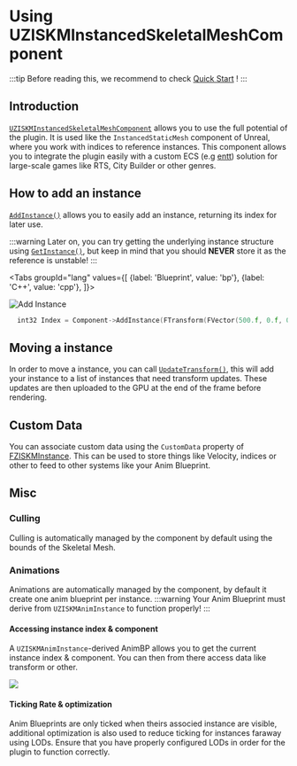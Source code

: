 # Using UZISKMInstancedSkeletalMeshComponent


:::tip
Before reading this, we recommend to check [Quick Start](/getting-started/quick-start) !
:::

## Introduction
[`UZISKMInstancedSkeletalMeshComponent`](/api-reference/ziskminstancedskeletalcomponent.mdx) allows you to use the full potential of the plugin. It is used like the `InstancedStaticMesh` component of Unreal, where you work with indices to reference instances. This component allows you to integrate the plugin easily with a custom ECS (e.g [entt](https://github.com/skypjack/entt/)) solution for large-scale games like RTS, City Builder or other genres.

## How to add an instance
[`AddInstance()`](/api-reference/ziskminstancedskeletalcomponent.mdx#addinstance) allows you to easily add an instance, returning its index for later use.

:::warning
Later on, you can try getting the underlying instance structure using [`GetInstance()`](/api-reference/ziskminstancedskeletalcomponent.mdx#getinstance), but keep in mind that you should **NEVER** store it as the reference is unstable!
:::

<Tabs groupId="lang" values={[
    {label: 'Blueprint', value: 'bp'},
    {label: 'C++', value: 'cpp'},
  ]}>
  <TabItem value="bp" default>

![Add Instance](/img/docs/advanced/1-addinstance.png)

  </TabItem>
  <TabItem groupId="lang" value="cpp">

```cpp
  int32 Index = Component->AddInstance(FTransform(FVector(500.f, 0.f, 0.f)));
```
  
  </TabItem>
</Tabs>

## Moving a instance
In order to move a instance, you can call [`UpdateTransform()`](/api-reference/ziskminstancedskeletalcomponent.mdx#updatetransform), this will add your instance to a list of instances that need transform updates. These updates are then uploaded to the GPU at the end of the frame before rendering.

## Custom Data
You can associate custom data using the `CustomData` property of [FZISKMInstance](/api-reference/ziskminstance.mdx). This can be used to store things like Velocity, indices or other to feed to other systems like your Anim Blueprint.

## Misc
### Culling
Culling is automatically managed by the component by default using the bounds of the Skeletal Mesh. 

### Animations
Animations are automatically managed by the component, by default it create one anim blueprint per instance.
:::warning
Your Anim Blueprint must derive from `UZISKMAnimInstance` to function properly!
:::
#### Accessing instance index & component
A `UZISKMAnimInstance`-derived AnimBP allows you to get the current instance index & component. You can then from there access data like transform or other.

![](/img/docs/advanced/2-animbp.png)

#### Ticking Rate & optimization
Anim Blueprints are only ticked when theirs associed instance are visible, additional optimization is also used to reduce ticking for instances faraway using LODs. Ensure that you have properly configured LODs in order for the plugin to function correctly.

